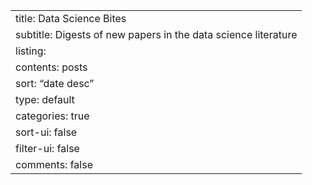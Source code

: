 ---
title: Data Science Bites
subtitle: Digests of new papers in the data science literature
listing:
  contents: posts
  sort: "date desc"
  type: default
  categories: true
  sort-ui: false
  filter-ui: false
comments: false
---